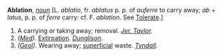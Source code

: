 '''Ablation''', ''[[noun (part of speech)|noun]]'' [L. ''ablatio'', fr. ''ablatus'' p. p. of ''auferre'' to carry away; ''ab'' + ''latus'', p. p. of ''ferre'' carry: cf. F. ''ablation''. See [[Tolerate]].]

<ol>
<li>A carrying or taking away; removal. ''[[Jer. Taylor (source)|Jer. Taylor]].''

<li> ''([[Med (subject)|Med]]).'' [[Extirpation]]. ''[[Dunglison (source)|Dunglison]].''

<li> ''([[Geol (subject)|Geol]]).'' Wearing away; [[superficial]] waste. ''[[Tyndall (source)|Tyndall]].''
</ol>
